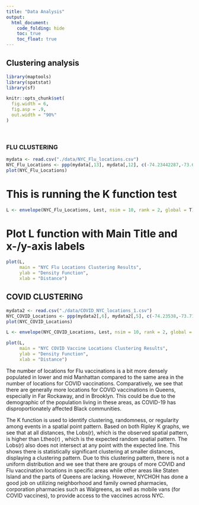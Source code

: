 ```yaml
---
title: "Data Analysis"
output: 
  html_document:
    code_folding: hide
    toc: true
    toc_float: true
---
```



## Clustering analysis
```r
library(maptools)
library(spatstat)
library(sf)

knitr::opts_chunk$set(
  fig.width = 6,
  fig.asp = .9,
  out.width = "90%"
)
```

<br>

### FLU CLUSTERING
```r
mydata <- read.csv("./data/NYC_Flu_locations.csv")
NYC_Flu_Locations <- ppp(mydata[,13], mydata[,12], c(-74.23442287,-73.68843386), c(40.51789347,40.90856191))
plot(NYC_Flu_Locations)
```

# This is running the K function test
```r
L <- envelope(NYC_Flu_Locations, Lest, nsim = 10, rank = 2, global = T)
```

# Plot L function with Main Title and x-/y-axis labels
```r
plot(L, 
     main = "NYC Flu Locations Clustering Results", 
     ylab = "Density Function",
     xlab = "Distance")
```


## COVID CLUSTERING
```r
mydata2 <- read.csv("./data/COVID_NYC_locations_1.csv") 
NYC_COVID_Locations <- ppp(mydata2[,6], mydata2[,5], c(-74.23538,-73.71330), c(40.51695749,40.90388332))
plot(NYC_COVID_Locations)
```

```r
L <- envelope(NYC_COVID_Locations, Lest, nsim = 10, rank = 2, global = T)
```

```r
plot(L, 
     main = "NYC COVID Vaccine Locations Clustering Results", 
     ylab = "Density Function",
     xlab = "Distance")
```

The number of locations for Flu vaccinations is a bit more densely populated in lower and mid Manhattan compared to the same area in the number of locations for COVID vaccinations. Comparatively, we see that there are generally more locations for COVID vaccinations in Queens, especially in Far Rockaway, and in Brooklyn. This could be due to the demographic of the population living in these areas, as COVID-19 has disproportionately affected Black communities. 

The K function is used to identify clustering, randomness, or regularity among events in a spatial point pattern. Based on both Ripley K graphs, we see that at all distances, the Lobs(r), which is the observed spatial pattern, is higher than Ltheo(r) , which is the expected random spatial pattern. The Lobs(r) also does not intersect at any point with the expected line. This shows there is statistically significant clustering at smaller distances, displaying a clustering pattern. Due to this clustering pattern, there is not a uniform distribution and we see that there are groups of more COVID and Flu vaccination locations in specific areas while other areas like Staten Island and the parts of Queens are lacking. However, NYCHOH has done a good job on utilizing neighborhood and family owned pharmacies, corporation pharmacies such as Walgreens, as well as  mobile vans (for COVID vaccines), to provide access to the vaccines across NYC. 
